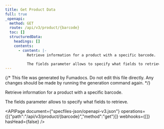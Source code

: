 ```yaml
---
title: Get Product Data
full: true
_openapi:
  method: GET
  route: /api/v3/product/{barcode}
  toc: []
  structuredData:
    headings: []
    contents:
      - content: |-
          Retrieve information for a product with a specific barcode.

          The fields parameter allows to specify what fields to retrieve.
---
```


{/* This file was generated by Fumadocs. Do not edit this file directly. Any changes should be made by running the generation command again. */}

Retrieve information for a product with a specific barcode.

The fields parameter allows to specify what fields to retrieve.

<APIPage document={"specfiles-json/openapi-v3.json"} operations={[{"path":"/api/v3/product/{barcode}","method":"get"}]} webhooks={[]} hasHead={false} />